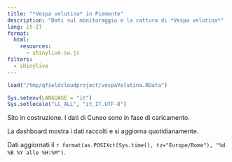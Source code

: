 ```yaml
---
title: "*Vespa velutina* in Piemonte"
description: "Dati sul monitoraggio e la cattura di *Vespa velutina*"
lang: it-IT
format:
  html:
    resources: 
      - shinylive-sw.js
filters:
  - shinylive
---
```


```r
load("/tmp/qfieldcloudproject/vespaVelutina.RData")

Sys.setenv(LANGUAGE = "it")
Sys.setlocale("LC_ALL", "it_IT.UTF-8")
```

::: {.callout-warning appearance="simple"}
Sito in costruzione. I dati di Cuneo sono in fase di caricamento.
:::

<!-- Per la gestione del focolaio sulla collina di Torino sono state posizionate `r nrow(trap)` trappole, di cui `r sum(is.na(trap$data.rimozione))` attualmente attive. -->

La dashboard mostra i dati raccolti e si aggiorna quotidianamente.

::: {.callout-note appearance="simple"}
Dati aggiornati il `r format(as.POSIXct(Sys.time(), tz="Europe/Rome"), "%d %B %Y alle %H:%M")`.
:::
